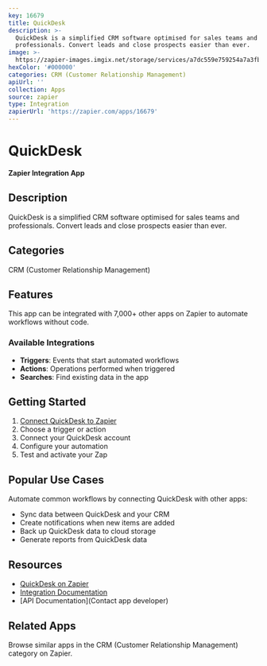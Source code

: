 ```yaml
---
key: 16679
title: QuickDesk
description: >-
  QuickDesk is a simplified CRM software optimised for sales teams and
  professionals. Convert leads and close prospects easier than ever.
image: >-
  https://zapier-images.imgix.net/storage/services/a7dc559e759254a7a3fbbe6d0e46ddd4.png?auto=format%2Ccompress&ixlib=python-3.0.0&q=50
hexColor: '#000000'
categories: CRM (Customer Relationship Management)
apiUrl: ''
collection: Apps
source: zapier
type: Integration
zapierUrl: 'https://zapier.com/apps/16679'
---
```

# QuickDesk

**Zapier Integration App**

## Description

QuickDesk is a simplified CRM software optimised for sales teams and professionals. Convert leads and close prospects easier than ever.

## Categories

CRM (Customer Relationship Management)

## Features

This app can be integrated with 7,000+ other apps on Zapier to automate workflows without code.

### Available Integrations

- **Triggers**: Events that start automated workflows
- **Actions**: Operations performed when triggered
- **Searches**: Find existing data in the app

## Getting Started

1. [Connect QuickDesk to Zapier](https://zapier.com/apps/16679)
2. Choose a trigger or action
3. Connect your QuickDesk account
4. Configure your automation
5. Test and activate your Zap

## Popular Use Cases

Automate common workflows by connecting QuickDesk with other apps:

- Sync data between QuickDesk and your CRM
- Create notifications when new items are added
- Back up QuickDesk data to cloud storage
- Generate reports from QuickDesk data

## Resources

- [QuickDesk on Zapier](https://zapier.com/apps/16679)
- [Integration Documentation](https://zapier.com/apps/16679/integrations)
- [API Documentation](Contact app developer)

## Related Apps

Browse similar apps in the CRM (Customer Relationship Management) category on Zapier.
